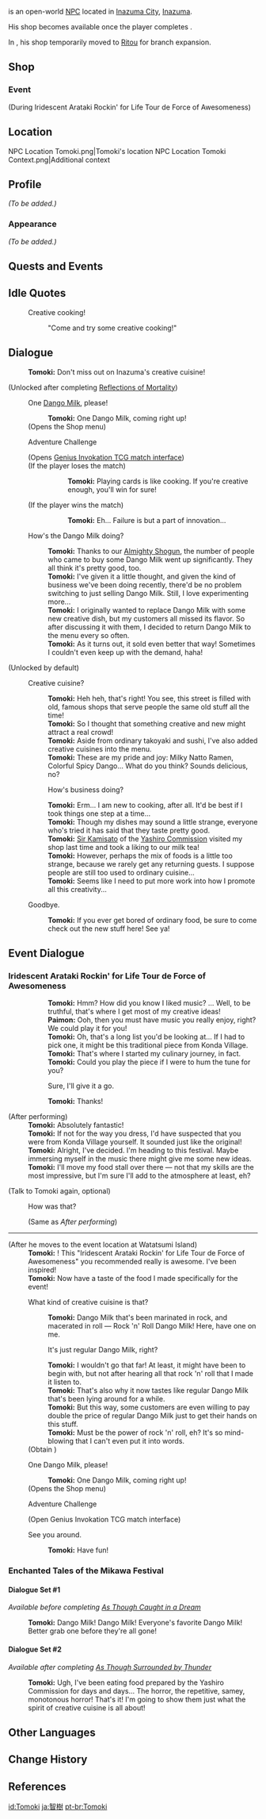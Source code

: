 {{Meta
<!-- REMOVE THIS TEMPLATE AFTER ADDING MISSING INFO -->
|missing_NPC_profile  = yes
}}
{{Character Infobox
|type             = Open-World NPC
|image            = NPC Tomoki.png
|region           = Inazuma
|location         = Inazuma
|title            = Street Food Vendor
|title2           = Narukami Island Snackmonger<!-- During the Iridescent Arataki Rockin' for Life Tour de Force of Awesomeness event-->
|voiceEN          = 
}}
{{Lang|'''Tomoki'''|ja=智樹|ja_rm=Tomoki}} is an open-world [[NPC]] located in [[Inazuma City]], [[Inazuma]].

His shop becomes available once the player completes {{Quest|Reflections of Mortality}}.

In {{Quest|The Firmiana Leaf Falls}}, his shop temporarily moved to [[Ritou]] for branch expansion.

==Shop==
{{Shop/Header|note=Refreshes|total=1|vendor=Tomoki}}
{{Shop|Dango Milk|1,500|2|note=Daily|total=1}}
{{Shop/Footer|total=3,000|note=&#32;}}

===Event===
;(During Iridescent Arataki Rockin' for Life Tour de Force of Awesomeness)
{{Shop/Header|note=Refreshes|total=1|vendor=Tomoki}}
{{Shop|Dango Milk|1,500|2|note=Daily|total=1}}
{{Shop|Rock 'n' Roll Dango Milk|3,000|2|note=Daily|total=1}}
{{Shop/Footer|total=9,000|note=&#32;}}

==Location==
<gallery>
NPC Location Tomoki.png|Tomoki's location
NPC Location Tomoki Context.png|Additional context
</gallery>

==Profile==
<!-- detailed story/lore information goes here -->
''(To be added.)''

===Appearance===
''(To be added.)''

==Quests and Events==
{{Quests and Events}}

==Idle Quotes==
{{Dialogue Start}}
: {{DIcon|Idle}} Creative cooking!
:: {{A|VO Tomoki 01.ogg}} "Come and try some creative cooking!"
{{Dialogue End}}

==Dialogue==
{{Dialogue Start}}
:'''Tomoki:''' Don't miss out on Inazuma's creative cuisine!

;(Unlocked after completing [[Reflections of Mortality]])
:{{DIcon|Shop}} One [[Dango Milk]], please!
::'''Tomoki:''' One Dango Milk, coming right up!
:;(Opens the Shop menu)
:{{DIcon|TCG}} Adventure Challenge
:;(Opens [[Genius Invokation TCG/Stage/Tomoki/Food Fight|Genius Invokation TCG match interface]])
:;(If the player loses the match)
:::'''Tomoki:''' Playing cards is like cooking. If you're creative enough, you'll win for sure!
:;(If the player wins the match)
:::'''Tomoki:''' Eh... Failure is but a part of innovation...
:{{DIcon}} How's the Dango Milk doing?
::'''Tomoki:''' Thanks to our [[Ei|Almighty Shogun]], the number of people who came to buy some Dango Milk went up significantly. They all think it's pretty good, too.
::'''Tomoki:''' I've given it a little thought, and given the kind of business we've been doing recently, there'd be no problem switching to just selling Dango Milk. Still, I love experimenting more...
::'''Tomoki:''' I originally wanted to replace Dango Milk with some new creative dish, but my customers all missed its flavor. So after discussing it with them, I decided to return Dango Milk to the menu every so often.
::'''Tomoki:''' As it turns out, it sold even better that way! Sometimes I couldn't even keep up with the demand, haha!

;(Unlocked by default)
:{{DIcon}} Creative cuisine?
::'''Tomoki:''' Heh heh, that's right! You see, this street is filled with old, famous shops that serve people the same old stuff all the time!
::'''Tomoki:''' So I thought that something creative and new might attract a real crowd!
::'''Tomoki:''' Aside from ordinary takoyaki and sushi, I've also added creative cuisines into the menu.
::'''Tomoki:''' These are my pride and joy: Milky Natto Ramen, Colorful Spicy Dango... What do you think? Sounds delicious, no?
::{{DIcon}} How's business doing?
::'''Tomoki:''' Erm... I am new to cooking, after all. It'd be best if I took things one step at a time...
::'''Tomoki:''' Though my dishes may sound a little strange, everyone who's tried it has said that they taste pretty good.
::'''Tomoki:''' [[Kamisato Ayato|Sir Kamisato]] of the [[Yashiro Commission]] visited my shop last time and took a liking to our milk tea!
::'''Tomoki:''' However, perhaps the mix of foods is a little too strange, because we rarely get any returning guests. I suppose people are still too used to ordinary cuisine...
::'''Tomoki:''' Seems like I need to put more work into how I promote all this creativity...
:{{DIcon}} Goodbye.
::'''Tomoki:''' If you ever get bored of ordinary food, be sure to come check out the new stuff here! See ya!
{{Dialogue End}}

==Event Dialogue==
===Iridescent Arataki Rockin' for Life Tour de Force of Awesomeness===
{{Dialogue Start}}
:{{DIcon|Music Score}} {{Color|help|We'd like to invite you to attend this music festival.}}
::'''Tomoki:''' Hmm? How did you know I liked music? ... Well, to be truthful, that's where I get most of my creative ideas!
::'''Paimon:''' Ooh, then you must have music you really enjoy, right? We could play it for you!
::'''Tomoki:''' Oh, that's a long list you'd be looking at... If I had to pick one, it might be this traditional piece from Konda Village.
::'''Tomoki:''' That's where I started my culinary journey, in fact.
::'''Tomoki:''' Could you play the piece if I were to hum the tune for you?
::{{DIcon}} Sure, I'll give it a go.
::'''Tomoki:''' Thanks!

;(After performing)
:'''Tomoki:''' Absolutely fantastic!
:'''Tomoki:''' If not for the way you dress, I'd have suspected that you were from Konda Village yourself. It sounded just like the original!
:'''Tomoki:''' Alright, I've decided. I'm heading to this festival. Maybe immersing myself in the music there might give me some new ideas.
:'''Tomoki:''' I'll move my food stall over there &mdash; not that my skills are the most impressive, but I'm sure I'll add to the atmosphere at least, eh?

;(Talk to Tomoki again, optional)
:{{DIcon|Music Score}} How was that?
:;(Same as ''After performing'')

----

;(After he moves to the event location at Watatsumi Island)
:'''Tomoki:''' {{Traveler}}! This "Iridescent Arataki Rockin' for Life Tour de Force of Awesomeness" you recommended really is awesome. I've been inspired!
:'''Tomoki:''' Now have a taste of the food I made specifically for the event!
:{{DIcon|Reward}} What kind of creative cuisine is that?
::'''Tomoki:''' Dango Milk that's been marinated in rock, and macerated in roll &mdash; Rock 'n' Roll Dango Milk! Here, have one on me.
::{{DIcon}} It's just regular Dango Milk, right?
::'''Tomoki:''' I wouldn't go that far! At least, it might have been to begin with, but not after hearing all that rock 'n' roll that I made it listen to.
::'''Tomoki:''' That's also why it now tastes like regular Dango Milk that's been lying around for a while.
::'''Tomoki:''' But this way, some customers are even willing to pay double the price of regular Dango Milk just to get their hands on this stuff.
::'''Tomoki:''' Must be the power of rock 'n' roll, eh? It's so mind-blowing that I can't even put it into words.
:;(Obtain {{Item|Rock 'n' Roll Dango Milk|x=1}})
:{{DIcon|Shop}} One Dango Milk, please!
::'''Tomoki:''' One Dango Milk, coming right up!
:;(Opens the Shop menu)
:{{DIcon|TCG}} Adventure Challenge
:;(Open Genius Invokation TCG match interface)
:{{DIcon}} See you around.
::'''Tomoki:''' Have fun!
{{Dialogue End}}

===Enchanted Tales of the Mikawa Festival===
====Dialogue Set #1====
''Available before completing [[As Though Caught in a Dream]]''
{{Dialogue Start}}
:'''Tomoki:''' Dango Milk! Dango Milk! Everyone's favorite Dango Milk! Better grab one before they're all gone!
{{Dialogue End}}

====Dialogue Set #2====
''Available after completing [[As Though Surrounded by Thunder]]''
{{Dialogue Start}}
:'''Tomoki:''' Ugh, I've been eating food prepared by the Yashiro Commission for days and days... The horror, the repetitive, samey, monotonous horror! That's it! I'm going to show them just what the spirit of creative cuisine is all about!
{{Dialogue End}}

==Other Languages==
{{Other Languages
|default_hidden = 1
|en      = Tomoki
|zhs     = 智树
|zhs_rm  = Zhìshù
|zht     = 智樹
|zht_rm  = Zhìshù
|ja      = 智樹
|ja_rm   = Tomoki
|ko      = //토모키//
|es      = Tomoki
|fr      = Tomoki
|ru      = Томоки
|th      = Tomoki
|vi      = Tomoki
|de      = Tomoki
|id      = Tomoki
|pt      = Tomoki
|tr      = Tomoki
|it      = Tomoki
}}

==Change History==
{{Change History|2.0}}

==References==
{{Reflist}}

[[id:Tomoki]]
[[ja:智樹]]
[[pt-br:Tomoki]]
